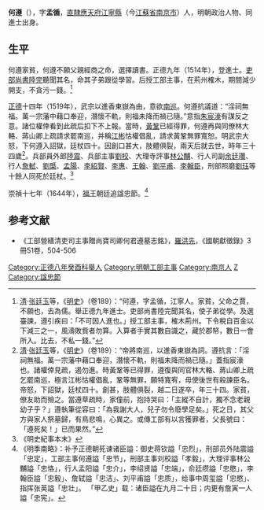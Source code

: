 {{明清人物信息框
| 姓名 = 何遵
| 原名 =
| 圖片名稱= 
| 圖片大小 =
| 圖片說明 = 
 |最高職務 = 工部營繕司主事
| 國家 = 大明
| 爵位 =
| 籍貫 = [[南直隸|直隸]][[應天府|應天府]][[江寧縣|江寧縣]]
| 族裔 = 漢族
| 旗籍 = 
| 字號 = 字孟循
| 諡號 = 忠節（[[弘光帝|福王]]朝追諡）
| 出生日期 = [[成化|成化]]二十二年（1486年）
| 出生地點 = [[南直隸|直隸]][[江寧縣|江寧縣]]
| 逝世日期 = [[正德_(明朝)|正德]]十四年（1519年）
| 逝世地點 = [[北直隶|直隶]][[顺天府|顺天府]]
| 墓葬 =
| 配偶 =
| 親屬 = 
| 出身 = 
*正德八年癸酉科舉人
*正德九年甲戌科同進士出身
| 經歷 = 
| 著作 =
}}

'''何遵'''（{{bd|1486年||1519年|catIdx=He}}），字'''孟循'''，[[南直隸|直隸]][[應天府|應天府]][[江寧縣|江寧縣]]（今[[江蘇省|江蘇省]][[南京市|南京市]]）人，明朝政治人物、同進士出身。

==生平==
何遵家貧，何遵不願父親經商之命，選擇讀書。正德九年（1514年），登進士。[[明朝吏部尚書|吏部尚書]][[陸完|陸完]]聽聞其名，命其子弟跟從學習。后授工部主事，在荊州榷木，期間減少開支，不貪污一錢。<ref>[[清|清]]·[[张廷玉|张廷玉]]等，《[[明史|明史]]》（卷189）：“何遵，字孟循，江寧人。家貧，父命之賈，不願也，去為儒。舉正德九年進士。吏部尚書陸完聞其名，使子弟從學。及選臺諫，遵引疾曰：「不可因人進也。」授工部主事，榷木荊州。下令稅自百金以下減三之一，風濤敗貲者勿算。入算者手實其數自識之，藏於郡帑，數日一會所入。比去，不私一錢。”</ref>

[[正德_(明朝)|正德]]十四年（1519年），武宗以進香東嶽為由，意欲[[明武宗南巡之爭|南巡]]。何遵抗議道：“淫祠無福。萬一宗藩中藉口奉迎，潛懷不軌，則福未降而禍已隨。”意指[[朱宸濠|朱宸濠]]有謀反之意。諸位權倖看到此疏后扣下不上報。當時，[[黃鞏|黃鞏]]已經得罪，何遵再與同僚林大輅、蔣山卿上疏請求罷南巡，并稱[[江彬|江彬]]怙權倡亂，請求黃鞏無罪寬恕。明武宗大怒，下何遵入詔獄，廷杖四十。因創口甚大，肢體俱裂，兩天后就去世，時年三十四歲<ref>[[清|清]]·[[张廷玉|张廷玉]]等，《[[明史|明史]]》（卷189）：“帝將南巡，以進香東嶽為詞。遵抗言：「淫祠無福。萬一宗藩中藉口奉迎，潛懷不軌，則福未降而禍已隨。」蓋指宸濠也。諸權倖見疏，遏勿進。時黃鞏等已得罪，遵復與同官林大輅、蔣山卿上疏乞罷南巡，極言江彬怙權倡亂，鞏等無罪，願特寬宥，毋使後世有殺諫臣名。帝怒，下詔獄，廷杖四十。創甚，肢體俱裂，越二日遂卒，年三十四。家貧，僚友助而殮之。當遵草疏時，家僮前，抱持哭曰：「主縱不自計，獨不念老親幼子乎？」遵執筆從容曰：「為我謝大人，兒子勿令廢學足矣。」死之日，其父方與家人祭墓歸，有鳥悲鳴，心異之。或傳工部有以言獲罪者，父長號曰：「遵死矣！」已而果然。”</ref>。兵部員外郎[[陸震|陸震]]、兵部主事[[劉校|劉校]]、大理寺評事[[林公黼|林公黼]]、行人司副[[余廷瓚|余廷瓚]]、行人[[詹軾|詹軾]]、[[劉㮣|劉㮣]]、[[孟阳_(明朝)|孟陽]]、[[李紹賢|李紹賢]]、[[李惠_(正德進士)|李惠]]、[[王翰_(正德進士)|王翰]]、[[劉平甫|劉平甫]]、[[李翰臣|李翰臣]]，刑部照磨[[劉珏|劉珏]]等十餘人同死於廷杖。<ref>《明史紀事本末》</ref>

崇禎十七年（1644年），[[弘光帝|福王]]朝廷追諡忠節。<ref>《明季南略》：补予正德朝死谏诸臣謚：御史蒋钦謚「忠烈」，刑部员外陆震謚「忠定」，工部主事何遵謚「忠节」，刑部主事刘校謚「孝毅」，大理评事林公黼謚「忠恪」，行人孟阳謚「忠介」，李绍贤謚「忠端」，俞廷缵謚「忠愍」，李翰臣謚「忠毅」、詹轼謚「忠洁」、刘平甫謚「忠质」，给事中周玺謚「忠愍」、指挥张英謚「忠壮」。 「甲乙史」载：诸臣謚在九月二十日；内更有詹寅一人謚「忠宪」。</ref>

==参考文献==
{{reflist}}
*《工部營繕清吏司主事贈尚寶司卿何君遵墓志銘》，[[羅洪先|羅洪先]]，《國朝獻徵錄》3冊51卷，504-506

{{正德九年甲戌科殿試金榜}}
{{DEFAULTSORT:He何}}
[[Category:正德八年癸酉科舉人|Category:正德八年癸酉科舉人]]
[[Category:明朝工部主事|Category:明朝工部主事]]
[[Category:南京人|Category:南京人]]
[[Category:何姓|Z]]
[[Category:諡忠節|Category:諡忠節]]